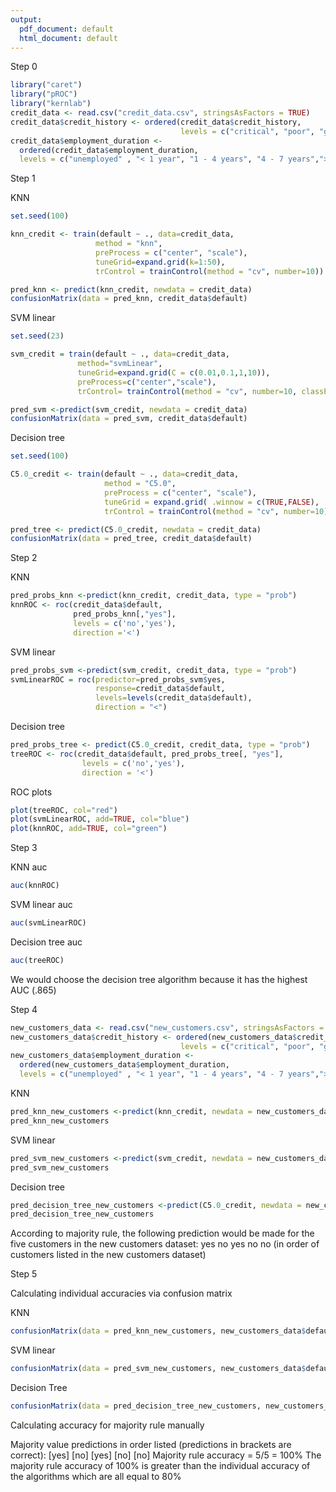 ```yaml
---
output:
  pdf_document: default
  html_document: default
---
```

Step 0
```r
library("caret")
library("pROC")
library("kernlab")
credit_data <- read.csv("credit_data.csv", stringsAsFactors = TRUE)
credit_data$credit_history <- ordered(credit_data$credit_history,
                                      levels = c("critical", "poor", "good","very good","perfect"))
credit_data$employment_duration <- 
  ordered(credit_data$employment_duration,
  levels = c("unemployed" , "< 1 year", "1 - 4 years", "4 - 7 years","> 7 years"))

```
Step 1

KNN
```r
set.seed(100)

knn_credit <- train(default ~ ., data=credit_data, 
                   method = "knn",
                   preProcess = c("center", "scale"), 
                   tuneGrid=expand.grid(k=1:50),
                   trControl = trainControl(method = "cv", number=10))

pred_knn <- predict(knn_credit, newdata = credit_data)
confusionMatrix(data = pred_knn, credit_data$default)
```
SVM linear
```r
set.seed(23)

svm_credit = train(default ~ ., data=credit_data, 
               method="svmLinear",
               tuneGrid=expand.grid(C = c(0.01,0.1,1,10)),
               preProcess=c("center","scale"),
               trControl= trainControl(method = "cv", number=10, classProbs = TRUE))

pred_svm <-predict(svm_credit, newdata = credit_data)
confusionMatrix(data = pred_svm, credit_data$default)
```
Decision tree
```r
set.seed(100)

C5.0_credit <- train(default ~ ., data=credit_data,
                     method = "C5.0",
                     preProcess = c("center", "scale"),
                     tuneGrid = expand.grid( .winnow = c(TRUE,FALSE), .trials=1, .model="tree"),
                     trControl = trainControl(method = "cv", number=10))

pred_tree <- predict(C5.0_credit, newdata = credit_data)
confusionMatrix(data = pred_tree, credit_data$default)
```
Step 2

KNN
```r
pred_probs_knn <-predict(knn_credit, credit_data, type = "prob")
knnROC <- roc(credit_data$default, 
              pred_probs_knn[,"yes"],
              levels = c('no','yes'),
              direction ='<')
```
SVM linear
```r
pred_probs_svm <-predict(svm_credit, credit_data, type = "prob")
svmLinearROC = roc(predictor=pred_probs_svm$yes,
                   response=credit_data$default,
                   levels=levels(credit_data$default),
                   direction = "<")
```
Decision tree
```r
pred_probs_tree <- predict(C5.0_credit, credit_data, type = "prob")
treeROC <- roc(credit_data$default, pred_probs_tree[, "yes"],
                levels = c('no','yes'),
                direction = '<')
```
ROC plots
```r
plot(treeROC, col="red")
plot(svmLinearROC, add=TRUE, col="blue")
plot(knnROC, add=TRUE, col="green")
```
Step 3

KNN auc
```r
auc(knnROC)
```
SVM linear auc
```r
auc(svmLinearROC)
```
Decision tree auc
```r
auc(treeROC)
```
We would choose the decision tree algorithm because it has the highest AUC (.865)

Step 4
```r
new_customers_data <- read.csv("new_customers.csv", stringsAsFactors = TRUE)
new_customers_data$credit_history <- ordered(new_customers_data$credit_history,
                                      levels = c("critical", "poor", "good","very good","perfect"))
new_customers_data$employment_duration <- 
  ordered(new_customers_data$employment_duration,
  levels = c("unemployed" , "< 1 year", "1 - 4 years", "4 - 7 years","> 7 years"))
```
KNN
```r
pred_knn_new_customers <-predict(knn_credit, newdata = new_customers_data)
pred_knn_new_customers
```
SVM linear
```r
pred_svm_new_customers <-predict(svm_credit, newdata = new_customers_data)
pred_svm_new_customers
```
Decision tree
```r
pred_decision_tree_new_customers <-predict(C5.0_credit, newdata = new_customers_data)
pred_decision_tree_new_customers
```
According to majority rule, the following prediction would be made for the five
customers in the new customers dataset: yes no yes no no (in order of customers listed
in the new customers dataset)

Step 5

Calculating individual accuracies via confusion matrix

KNN
```r
confusionMatrix(data = pred_knn_new_customers, new_customers_data$default)
```
SVM linear
```r
confusionMatrix(data = pred_svm_new_customers, new_customers_data$default)
```
Decision Tree
```r
confusionMatrix(data = pred_decision_tree_new_customers, new_customers_data$default)
```
Calculating accuracy for majority rule manually

Majority value predictions in order listed (predictions in brackets are correct):
[yes] [no] [yes] [no] [no]
Majority rule accuracy = 5/5 = 100%
The majority rule accuracy of 100% is greater than the individual accuracy of the algorithms 
which are all equal to 80%

